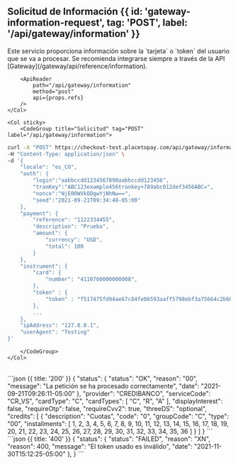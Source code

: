 
## Solicitud de Información {{ id: 'gateway-information-request', tag: 'POST', label: '/api/gateway/information' }}

<Row> 
    <Col>
        Este servicio proporciona información sobre la `tarjeta` o `token` del usuario que se va a procesar. Se recomienda integrarse siempre a través de la API [Gateway](/gateway/api/reference/information).

        <ApiReader
            path="/api/gateway/information"
            method="post"
            api={props.refs}
        />
    </Col>

    <Col sticky>
        <CodeGroup title="Solicitud" tag="POST" label="/api/gateway/information">
```bash {{ title: 'cURL' }}
curl -X "POST" https://checkout-test.placetopay.com/api/gateway/information \
-H "Content-Type: application/json" \
-d '{
    "locale": "es_CO",
    "auth": {
        "login":"aabbccdd1234567890aabbccdd123456",
        "tranKey":"ABC123example456trankey+789abc012def3456ABC=",
        "nonce":"NjE0OWVkODgwYjNhNw==",
        "seed":"2021-09-21T09:34:48-05:00"
    },
    "payment": {
        "reference": "1122334455",
        "description": "Prueba",
        "amount": {
            "currency": "USD",
            "total": 100
        }
    },
    "instrument": {
        "card": {
            "number": "4110760000000008",
        },
        "token" : {
            "token" : "f517475fd94ae67c84fe06593aaff5798ebf3a75664c2b6816024eb297be321e",
        },
        ...
    },
    "ipAddress": "127.0.0.1",
    "userAgent": "Testing"
}'
```
        </CodeGroup>
    </Col>
</Row>

<Row>
    <Col>
        <ApiReader
            path="/api/gateway/information"
            method="post"
            type="response"
            api={props.refs}
        />
    </Col>
    <Col sticky>
        <br />
        <CodeGroup title="Respuesta">
```json {{ title: '200' }}
    {
        "status": {
            "status": "OK",
            "reason": "00",
            "message": "La petición se ha procesado correctamente",
            "date": "2021-09-21T09:26:11-05:00"
        },
        "provider": "CREDIBANCO",
        "serviceCode": "CR_VS",
        "cardType": "C",
        "cardTypes": [
            "C",
            "R",
            "A"
        ],
        "displayInterest": false,
        "requireOtp": false,
        "requireCvv2": true,
        "threeDS": "optional",
        "credits": [
            {
                "description": "Cuotas",
                "code": "0",
                "groupCode": "C",
                "type": "00",
                "installments": [
                    1,
                    2,
                    3,
                    4,
                    5,
                    6,
                    7,
                    8,
                    9,
                    10,
                    11,
                    12,
                    13,
                    14,
                    15,
                    16,
                    17,
                    18,
                    19,
                    20,
                    21,
                    22,
                    23,
                    24,
                    25,
                    26,
                    27,
                    28,
                    29,
                    30,
                    31,
                    32,
                    33,
                    34,
                    35,
                    36
                ]
            }
        ]
    }
```
```json {{ title: '400' }}
{
    "status": {
        "status": "FAILED",
        "reason": "XN",
        "reason": 400,
        "message": "El token usado es inválido",
        "date": "2021-11-30T15:12:25-05:00"
    },
}
```
        </CodeGroup>
    </Col>
</Row>